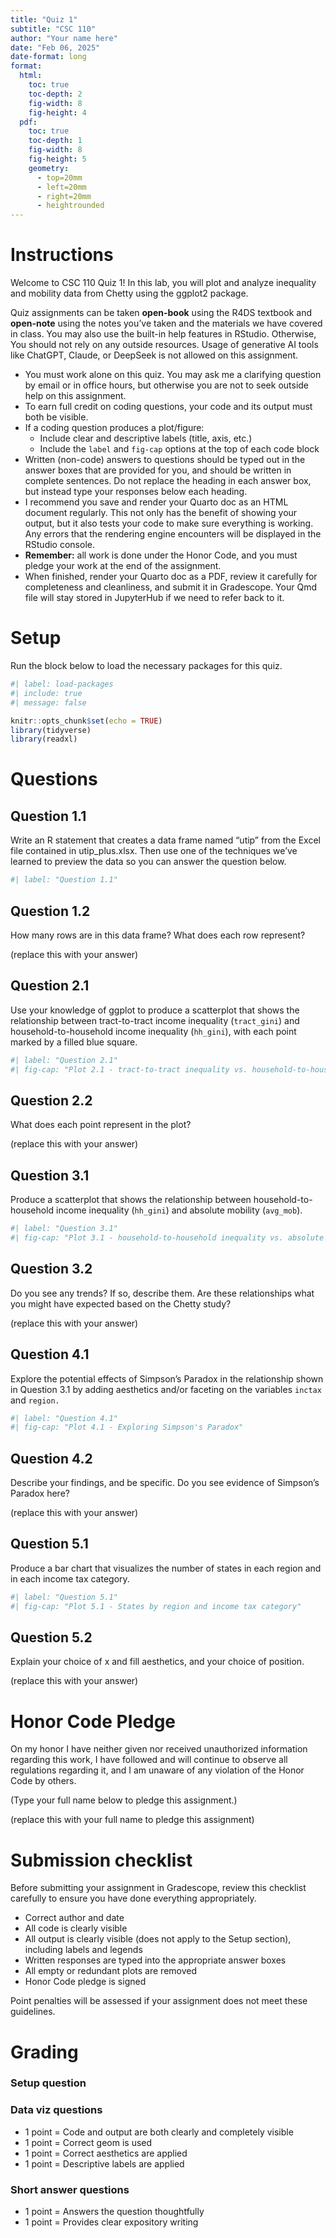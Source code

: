```yaml
---
title: "Quiz 1"
subtitle: "CSC 110"
author: "Your name here"
date: "Feb 06, 2025"
date-format: long
format:
  html:
    toc: true
    toc-depth: 2
    fig-width: 8
    fig-height: 4
  pdf:
    toc: true
    toc-depth: 1
    fig-width: 8
    fig-height: 5
    geometry:
      - top=20mm
      - left=20mm
      - right=20mm
      - heightrounded
---
```


# Instructions

Welcome to CSC 110 Quiz 1! In this lab, you will plot and analyze inequality and 
mobility data from Chetty using the ggplot2 package.

Quiz assignments can be taken **open-book** using the R4DS textbook and **open-note** 
using the notes you've taken and the materials we have covered in class. You may 
also use the built-in help features in RStudio. Otherwise, You should not rely 
on any outside resources. Usage of generative AI tools like ChatGPT, Claude, or 
DeepSeek is not allowed on this assignment.

-   You must work alone on this quiz. You may ask me a clarifying question by 
email or in office hours, but otherwise you are not to seek outside help on this 
assignment.
-   To earn full credit on coding questions, your code and its output must both 
be visible.
-   If a coding question produces a plot/figure:
    -   Include clear and descriptive labels (title, axis, etc.)
    -   Include the `label` and `fig-cap` options at the top of each code block
-   Written (non-code) answers to questions should be typed out in the answer 
boxes that are provided for you, and should be written in complete sentences.
Do not replace the heading in each answer box, but instead type your responses 
below each heading.
-   I recommend you save and render your Quarto doc as an HTML document 
regularly. This not only has the benefit of showing your output, but it also 
tests your code to make sure everything is working. Any errors that the 
rendering engine encounters will be displayed in the RStudio console.
-   **Remember:** all work is done under the Honor Code, and you must pledge 
your work at the end of the assignment.
-   When finished, render your Quarto doc as a PDF, review it carefully for 
completeness and cleanliness, and submit it in Gradescope. Your Qmd file will 
stay stored in JupyterHub if we need to refer back to it.

# Setup

Run the block below to load the necessary packages for this quiz.

```r
#| label: load-packages
#| include: true
#| message: false

knitr::opts_chunk$set(echo = TRUE)
library(tidyverse)
library(readxl)
```

\newpage

# Questions

## Question 1.1

Write an R statement that creates a data frame named "utip" from the Excel file 
contained in utip_plus.xlsx. Then use one of the techniques we've learned to 
preview the data so you can answer the question below.

```r
#| label: "Question 1.1"


```

## Question 1.2

How many rows are in this data frame? What does each row represent?

::: {.callout-note title="Answer to 1.2" appearance="minimal"}
(replace this with your answer)
:::

\newpage

## Question 2.1

Use your knowledge of ggplot to produce a scatterplot that shows the relationship 
between tract-to-tract income inequality (`tract_gini`) and 
household-to-household income inequality (`hh_gini`), with each point marked by 
a filled blue square.

```r
#| label: "Question 2.1"
#| fig-cap: "Plot 2.1 - tract-to-tract inequality vs. household-to-household inequality"

```

## Question 2.2

What does each point represent in the plot?

::: {.callout-note title="Answer to 2.2" appearance="minimal"}
(replace this with your answer)
:::

\newpage

## Question 3.1

Produce a scatterplot that shows the relationship between household-to-household 
income inequality (`hh_gini`) and absolute mobility (`avg_mob`).

```r
#| label: "Question 3.1"
#| fig-cap: "Plot 3.1 - household-to-household inequality vs. absolute mobility"

```

## Question 3.2

Do you see any trends? If so, describe them. Are these relationships what you 
might have expected based on the Chetty study?

::: {.callout-note title="Answer to 3.2" appearance="minimal"}
(replace this with your answer)
:::

\newpage

## Question 4.1

Explore the potential effects of Simpson's Paradox in the relationship shown 
in Question 3.1 by adding aesthetics and/or faceting on the variables `inctax`
and `region.`

```r
#| label: "Question 4.1"
#| fig-cap: "Plot 4.1 - Exploring Simpson's Paradox"

```

## Question 4.2

Describe your findings, and be specific. Do you see evidence of Simpson's Paradox here?

::: {.callout-note title="Answer to 4.2" appearance="minimal"}
(replace this with your answer)
:::

\newpage

## Question 5.1

Produce a bar chart that visualizes the number of states in each region and in 
each income tax category.

```r
#| label: "Question 5.1"
#| fig-cap: "Plot 5.1 - States by region and income tax category"

```

## Question 5.2

Explain your choice of x and fill aesthetics, and your choice of position.

::: {.callout-note title="Answer to 5.2" appearance="minimal"}
(replace this with your answer)
:::

# Honor Code Pledge

On my honor I have neither given nor received unauthorized information regarding this work, I have followed and will continue to observe all regulations regarding it, and I am unaware of any violation of the Honor Code by others.

(Type your full name below to pledge this assignment.)

::: {.callout-note title="Honor Code Pledge" appearance="minimal"}
(replace this with your full name to pledge this assignment)
:::

# Submission checklist

Before submitting your assignment in Gradescope, review this checklist carefully 
to ensure you have done everything appropriately.

-   Correct author and date
-   All code is clearly visible
-   All output is clearly visible (does not apply to the Setup section), 
including labels and legends
-   Written responses are typed into the appropriate answer boxes
-   All empty or redundant plots are removed
-   Honor Code pledge is signed

Point penalties will be assessed if your assignment does not meet these guidelines.

\newpage

# Grading

### Setup question

### Data viz questions

-   1 point = Code and output are both clearly and completely visible
-   1 point = Correct geom is used
-   1 point = Correct aesthetics are applied
-   1 point = Descriptive labels are applied

### Short answer questions

-   1 point = Answers the question thoughtfully
-   1 point = Provides clear expository writing
